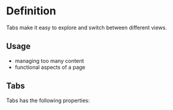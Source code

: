 

<Meta of={TabsStories} />

# Definition

Tabs make it easy to explore and switch between different views.

## Usage

- managing too many content
- functional aspects of a page

## Tabs

Tabs has the following properties:

<Canvas of={TabsStories.Basic} />

<Controls />

